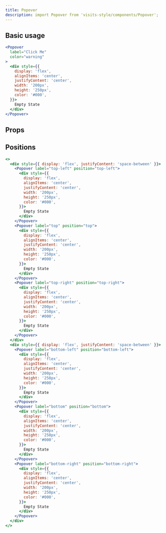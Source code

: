 ```yaml
---
title: Popover
description: import Popover from 'visits-style/components/Popover';
---
```



## Basic usage

```jsx live
<Popover
  label="Click Me"
  color="warning"
>
  <div style={{
    display: 'flex',
    alignItems: 'center',
    justifyContent: 'center',
    width: '200px',
    height: '250px',
    color: '#000',
  }}>
    Empty State
  </div>
</Popover>
```

## Props

<Props name="Popover" />

## Positions

```jsx live
<>
  <div style={{ display: 'flex', justifyContent: 'space-between' }}>
    <Popover label="top-left" position="top-left">
      <div style={{
        display: 'flex',
        alignItems: 'center',
        justifyContent: 'center',
        width: '200px',
        height: '250px',
        color: '#000',
      }}>
        Empty State
      </div>
    </Popover>
    <Popover label="top" position="top">
      <div style={{
        display: 'flex',
        alignItems: 'center',
        justifyContent: 'center',
        width: '200px',
        height: '250px',
        color: '#000',
      }}>
        Empty State
      </div>
    </Popover>
    <Popover label="top-right" position="top-right">
      <div style={{
        display: 'flex',
        alignItems: 'center',
        justifyContent: 'center',
        width: '200px',
        height: '250px',
        color: '#000',
      }}>
        Empty State
      </div>
    </Popover>
  </div>
  <div style={{ display: 'flex', justifyContent: 'space-between' }}>
    <Popover label="bottom-left" position="bottom-left">
      <div style={{
        display: 'flex',
        alignItems: 'center',
        justifyContent: 'center',
        width: '200px',
        height: '250px',
        color: '#000',
      }}>
        Empty State
      </div>
    </Popover>
    <Popover label="bottom" position="bottom">
      <div style={{
        display: 'flex',
        alignItems: 'center',
        justifyContent: 'center',
        width: '200px',
        height: '250px',
        color: '#000',
      }}>
        Empty State
      </div>
    </Popover>
    <Popover label="bottom-right" position="bottom-right">
      <div style={{
        display: 'flex',
        alignItems: 'center',
        justifyContent: 'center',
        width: '200px',
        height: '250px',
        color: '#000',
      }}>
        Empty State
      </div>
    </Popover>
  </div>
</>
```
